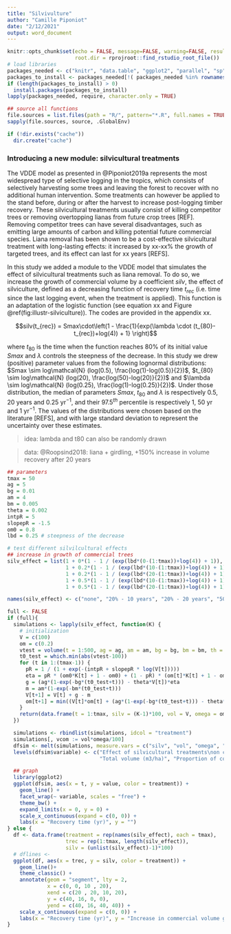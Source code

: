 ```yaml
---
title: "Silvivulture"
author: "Camille Piponiot"
date: "2/12/2021"
output: word_document
---
```

```r
knitr::opts_chunk$set(echo = FALSE, message=FALSE, warning=FALSE, results='hide', 
                      root.dir = rprojroot::find_rstudio_root_file())
# load libraries
packages_needed <- c("knitr", "data.table", "ggplot2", "parallel", "sp", "truncnorm")
packages_to_install <- packages_needed[!( packages_needed %in% rownames(installed.packages()))]
if (length(packages_to_install) > 0)
  install.packages(packages_to_install)
lapply(packages_needed, require, character.only = TRUE)

## source all functions
file.sources = list.files(path = "R/", pattern="*.R", full.names = TRUE)
sapply(file.sources, source, .GlobalEnv)

if (!dir.exists("cache"))
  dir.create("cache")
```

### Introducing a new module: silvicultural treatments

The VDDE model as presented in @Piponiot2019a represents the most widespread type of selective logging in the tropics, which consists of selectively harvesting some trees and leaving the forest to recover with no additional human intervention. Some treatments can however be applied to the stand before, during or after the harvest to increase post-logging timber recovery. These silvicultural treatments usually consist of killing competitor trees or removing overtopping lianas from future crop trees [REF]. Removing competitor trees can have several disadvantages, such as emitting large amounts of carbon and killing potential future commercial species. Liana removal has been shown to be a cost-effective silvicultural treatment with long-lasting effects: it increased by xx-xx% the growth of targeted trees, and its effect can last for xx years [REFS].

In this study we added a module to the VDDE model that simulates the effect of silvicultural treatments such as liana removal. To do so, we increase the growth of commercial volume by a coefficient $silv$, the effect of silviculture, defined as a decreasing function of recovery time $t_{rec}$ (i.e. time since the last logging event, when the treatment is applied). This function is an adaptation of the logistic function (see equation xx and Figure \@ref(fig:illustr-silviculture)). The codes are provided in the appendix xx.

$$silv(t_{rec}) = Smax\cdot\left(1 - \frac{1}{exp(\lambda \cdot (t_{80}-t_{rec})+log(4)) + 1} \right)$$

where $t_{80}$ is the time when the function reaches 80% of its initial value $Smax$ and $\lambda$ controls the steepness of the decrease. In this study we drew (positive) parameter values from the following lognormal distributions: $Smax \sim log\mathcal{N} (log(0.5), \frac{log(1)-log(0.5)}{2})$, $t_{80} \sim log\mathcal{N} (log(20), \frac{log(50)-log(20)}{2})$ and $\lambda \sim log\mathcal{N} (log(0.25), \frac{log(1)-log(0.25)}{2})$.
Under those distribution, the median of parameters $Smax$, $t_{80}$ and $\lambda$ is respectively 0.5, 20 years and 0.25 yr$^{-1}$, and their 97.5$^{th}$ percentile is respectively 1, 50 yr and 1 yr$^{-1}$. The values of the distributions were chosen based on the literature [REFS], and with large standard deviation to represent the uncertainty over these estimates.

> idea: lambda and t80 can also be randomly drawn

> data: @Roopsind2018: liana + girdling, +150% increase in volume recovery after 20 years

```r
## parameters
tmax = 50
ag = 5
bg = 0.01
am = 4
bm = 0.005
theta = 0.002
intpR = 5
slopepR = -1.5
om0 = 0.8
lbd = 0.25 # steepness of the decrease

# test different silvilcultural effects
## increase in growth of commercial trees
silv_effect = list(1 + 0*(1 - 1 / (exp(lbd*(0-(1:tmax))+log(4)) + 1)), ## no effect
                   1 + 0.2*(1 - 1 / (exp(lbd*(10-(1:tmax))+log(4)) + 1)), ## 20% - 10 years
                   1 + 0.2*(1 - 1 / (exp(lbd*(20-(1:tmax))+log(4)) + 1)), ## 20% - 20 years
                   1 + 0.5*(1 - 1 / (exp(lbd*(10-(1:tmax))+log(4)) + 1)), ## 50% - 10 years
                   1 + 0.5*(1 - 1 / (exp(lbd*(20-(1:tmax))+log(4)) + 1))) ## 50% - 20 years

names(silv_effect) <- c("none", "20% - 10 years", "20% - 20 years", "50% - 10 years", "50% - 20 years")

full <- FALSE
if (full){
  simulations <- lapply(silv_effect, function(K) {
    # initialization
    V = c(100)
    om = c(0.2)
    vtest = volume(t = 1:500, ag = ag, am = am, bg = bg, bm = bm, th = theta)
    t0_test = which.min(abs(vtest-100))
    for (t in 1:(tmax-1)) {
      pR = 1 / (1 + exp(-(intpR + slopepR * log(V[t]))))
      eta = pR * (om0*K[t] + 1 - om0) + (1 - pR) * (om[t]*K[t] + 1 - om[t])
      g = (ag*(1-exp(-bg*(t0_test+t))) - theta*V[t])*eta
      m = am*(1-exp(-bm*(t0_test+t)))
      V[t+1] = V[t] + g - m
      om[t+1] = min((V[t]*om[t] + (ag*(1-exp(-bg*(t0_test+t))) - theta*V[t]) * K[t] * (om0*pR + om[t]*(1-pR)) - m*om[t] ) / V[t+1], 1)
    }
    return(data.frame(t = 1:tmax, silv = (K-1)*100, vol = V, omega = om*100))
  })

  simulations <- rbindlist(simulations, idcol = "treatment")
  simulations[, vcom := vol*omega/100]
  dfsim <- melt(simulations, measure.vars = c("silv", "vol", "omega", "vcom"))
  levels(dfsim$variable) <- c("Effect of silvicultural treatments\non commercial volume growth (%)",
                              "Total volume (m3/ha)", "Proportion of commercial volume (%)", "Commercial volume (m3/ha)")

  ## graph
  library(ggplot2)
  ggplot(dfsim, aes(x = t, y = value, color = treatment)) +
    geom_line() +
    facet_wrap(~ variable, scales = "free") +
    theme_bw() +
    expand_limits(x = 0, y = 0) +
    scale_x_continuous(expand = c(0, 0)) +
    labs(x = "Recovery time (yr)", y = "")
} else {
  df <- data.frame(treatment = rep(names(silv_effect), each = tmax),
                   trec = rep(1:tmax, length(silv_effect)),
                   silv = (unlist(silv_effect)-1)*100)
  # dflines <-
  ggplot(df, aes(x = trec, y = silv, color = treatment)) +
    geom_line()+
    theme_classic() +
    annotate(geom = "segment", lty = 2,
             x = c(0, 0, 10 , 20),
             xend = c(20 , 20, 10, 20),
             y = c(40, 16, 0, 0),
             yend = c(40, 16, 40, 40)) +
    scale_x_continuous(expand = c(0, 0)) +
    labs(x = "Recovery time (yr)", y = "Increase in commercial volume growth (%)")
}

```

